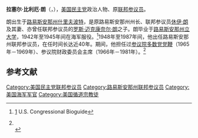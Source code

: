 {{Infobox Officeholder
|image               = Russell B. Long.jpg
|imagesize           =
|smallimage          =
|caption             =
|order               = 参议院财政委员会主席
|term_start          = 1966年1月10日
|term_end            = 1981年1月3日
|predecessor         = {{link-en|Harry F. Byrd|Harry F. Byrd}}
|successor           = [[鲍勃·多尔|鲍勃·多尔]]
|order2              = [[美国参议院政党领袖|参议院多数党党鞭]]
|term_start2         = 1965年1月3日
|term_end2           =  1969年1月3日
|leader2             = [[迈克·曼斯菲尔德|迈克·曼斯菲尔德]]
|deputy2             = 
|predecessor2        = [[休伯特·汉弗莱|休伯特·汉弗莱]]
|successor2          = [[泰德·肯尼迪|泰德·肯尼迪]]
|jr/sr3              = 联邦参议员
|state3              = [[路易斯安那州|路易斯安那州]]
|term_start3         = 1948年12月31日
|term_end3           =1987年1月3日
|predecessor3        = {{link-en|William C. Feazel|William C. Feazel}}
|successor3          = [[约翰·布里克斯|约翰·布里克斯]]
|birth_name          = Russell Billiu Long
|birth_date          = {{birth date|1918|11|3}}
|birth_place         = 美国[[路易斯安那州|路易斯安那州]][[什里夫波特_(路易斯安那州)|什里夫波特]]
|death_date = {{death date and age|2003|5|9|1918|11|3}}
|death_place         = 美国[[华盛顿哥伦比亚特区|华盛顿哥伦比亚特区]]
|resting_place       = 
|constituency        =
|party               = [[民主党_(美国)|民主党]]
|spouse              = Katherine Mae Hattic (1939年结婚，后离婚)<br/>Carolyn Elizabeth Bason (1969-2003)
|children            = Rita Katherine Long<br/>Pamela Long
|parents             = [[休伊·皮尔斯·朗|休伊·皮尔斯·朗]]<br>[[罗斯·迈克康奈尔·朗|罗斯·迈克康奈尔·朗]]
|relations           = {{link-en|Earl Kemp Long|Earl Kemp Long}} (叔)<br>{{link-en|George S. Long|George S. Long}} (伯)<br>{{link-en|Samuel Bason|Samuel Bason}} (岳父)
|profession          = 政治人物、律师
|alma_mater          = [[路易斯安那州立大学|路易斯安那州立大学]]
|law school          =
|religion            = [[联合循道会|联合循道会]]
|signature           =
|allegiance={{flag|United States}}
|branch={{flag|United States Navy|23px}}
|serviceyears=[[第二次世界大战|第二次世界大战]] (1942–1945)
|rank=[[上尉|上尉]]
|unit=[[美国海军预备役|美国海军预备役]]
|battles=第二次世界大战
|footnotes           =
}}
'''拉塞尔·比利厄·朗'''（{{lang-en|Russell Billiu Long}}，{{bd|1918年|11月3日|2003年|5月9日}}），[[美国民主党|美国民主党]]政治人物、原[[美国参议院|联邦参议员]]。

朗出生于[[路易斯安那州|路易斯安那州]][[什里夫波特_(路易斯安那州)|什里夫波特]]，是原路易斯安那州州长、联邦参议员[[休伊·皮尔斯·朗|休伊·朗]]及其妻、亦曾任联邦参议员的[[罗斯·迈克康奈尔·朗|罗斯·迈克康奈尔·朗]]之子。朗毕业于[[路易斯安那州立大学|路易斯安那州立大学]]，1942年至1945年间在海军服役。<ref>[http://bioguide.congress.gov/scripts/biodisplay.pl?index=L000428] {{Wayback|url=http://bioguide.congress.gov/scripts/biodisplay.pl?index=L000428 |date=20120924054447 }} U.S. Congressional Bioguide</ref>1948年至1987年间，他出任路易斯安那州联邦参议员，在任时间长达近40年。期间，他担任过[[美国参议院政党领袖|参议院多数党党鞭]]（1965年－1969年）、参议院财政委员会主席（1966年－1981年）。<ref name="Finance chairman">{{cite news|last=Franklin|first=Ben A.|date=November 12, 1965|title=Byrd of Virginia resigns after 32 years in Senate|newspaper=The New York Times|page=1|url=http://select.nytimes.com/gst/abstract.html?res=F4071FF93C5F147A93C0A8178AD95F418685F9}}<br/>{{cite news|last=Morris|first=John D.|date=November 12, 1965|title=Byrd's move aids Long of Louisiana; Majority Whip in line for Senate Finance chairman|newspaper=The New York Times|page=32|url=http://select.nytimes.com/gst/abstract.html?res=F10F17F63C5F147A93C0A8178AD95F418685F9}}</ref>

== 参考文献 ==
{{reflist}}

[[Category:美国民主党联邦参议员|Category:美国民主党联邦参议员]]
[[Category:路易斯安那州联邦参议员|Category:路易斯安那州联邦参议员]]
[[Category:美国海军军官|Category:美国海军军官]]
[[Category:美国循道宗教徒|Category:美国循道宗教徒]]